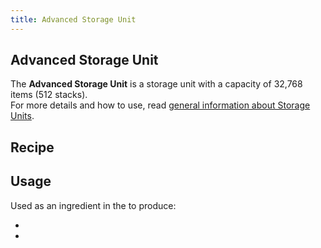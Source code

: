 ```yaml
---
title: Advanced Storage Unit
---
```


<ItemImage file="advanced_storage_unit" alt="Advanced Storage Unit" size="200" />

## Advanced Storage Unit

The **Advanced Storage Unit** is a storage unit with a capacity of 32,768 items (512 stacks).  
For more details and how to use, read [general information about Storage Units](/blocks/item_storage).

## Recipe

<CraftingTable recipe="input techreborn:electrum_plate techreborn:electrum_plate techreborn:electrum_plate input techreborn:basic_storage_unit techreborn:advanced_machine_frame techreborn:basic_storage_unit input techreborn:advanced_circuit techreborn:digital_display techreborn:advanced_circuit output techreborn:advanced_storage_unit"/>

## Usage

Used as an ingredient in the <McItem slug="minecraft:crafting_table" inline={true}/> to produce:

- <McItem slug="techreborn:industrial_storage_unit" inline={true}/>
- <McItem slug="techreborn:advanced_tank_unit" inline={true}/>

